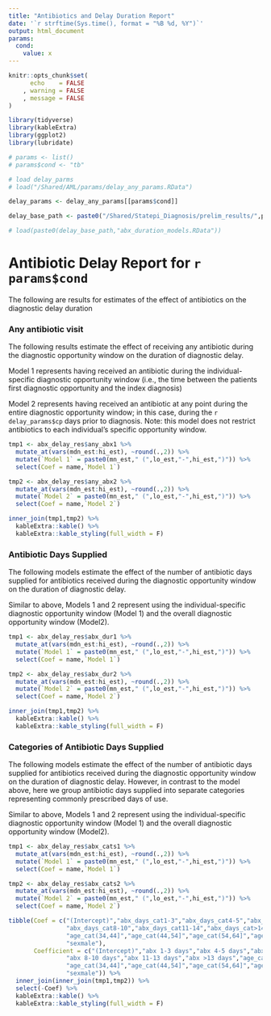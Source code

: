 ```yaml
---
title: "Antibiotics and Delay Duration Report"
date: '`r strftime(Sys.time(), format = "%B %d, %Y")`'
output: html_document
params:
  cond:
    value: x
---
```


```r
knitr::opts_chunk$set(
      echo    = FALSE
    , warning = FALSE
    , message = FALSE
)

library(tidyverse)
library(kableExtra)
library(ggplot2)
library(lubridate)

# params <- list()
# params$cond <- "tb"

# load delay_parms
# load("/Shared/AML/params/delay_any_params.RData")

delay_params <- delay_any_params[[params$cond]]

delay_base_path <- paste0("/Shared/Statepi_Diagnosis/prelim_results/",params$cond,"/delay_results/")

# load(paste0(delay_base_path,"abx_duration_models.RData"))

```

# Antibiotic Delay Report for `r params$cond`

The following are results for estimates of the effect of antibiotics on the diagnostic
delay duration

### Any antibiotic visit

The following results estimate the effect of receiving any antibiotic during the 
diagnostic opportunity window on the duration of diagnostic delay.

Model 1 represents having received an antibiotic during the individual-specific 
diagnostic opportunity window (i.e., the time between the patients first diagnostic 
opportunity and the index diagnosis)

Model 2 represents having received an antibiotic at any point during the entire
diagnostic opportunity window; in this case, during the `r delay_params$cp` days
prior to diagnosis. Note: this model does not restrict antibiotics to each individual's
specific opportunity window.

```r
tmp1 <- abx_delay_res$any_abx1 %>% 
  mutate_at(vars(mdn_est:hi_est), ~round(.,2)) %>% 
  mutate(`Model 1` = paste0(mn_est," (",lo_est,"-",hi_est,")")) %>% 
  select(Coef = name,`Model 1`)

tmp2 <- abx_delay_res$any_abx2 %>% 
  mutate_at(vars(mdn_est:hi_est), ~round(.,2)) %>% 
  mutate(`Model 2` = paste0(mn_est," (",lo_est,"-",hi_est,")")) %>% 
  select(Coef = name,`Model 2`)

inner_join(tmp1,tmp2) %>% 
  kableExtra::kable() %>% 
  kableExtra::kable_styling(full_width = F)

```


### Antibiotic Days Supplied

The following models estimate the effect of the number of antibiotic days supplied
for antibiotics received during the diagnostic opportunity window on the duration
of diagnostic delay.

Similar to above, Models 1 and 2 represent using the individual-specific diagnostic
opportunity window (Model 1) and the overall diagnostic opportunity window (Model2).

```r
tmp1 <- abx_delay_res$abx_dur1 %>% 
  mutate_at(vars(mdn_est:hi_est), ~round(.,2)) %>% 
  mutate(`Model 1` = paste0(mn_est," (",lo_est,"-",hi_est,")")) %>% 
  select(Coef = name,`Model 1`)

tmp2 <- abx_delay_res$abx_dur2 %>% 
  mutate_at(vars(mdn_est:hi_est), ~round(.,2)) %>% 
  mutate(`Model 2` = paste0(mn_est," (",lo_est,"-",hi_est,")")) %>% 
  select(Coef = name,`Model 2`)

inner_join(tmp1,tmp2) %>% 
  kableExtra::kable() %>% 
  kableExtra::kable_styling(full_width = F)

```


### Categories of Antibiotic Days Supplied

The following models estimate the effect of the number of antibiotic days supplied
for antibiotics received during the diagnostic opportunity window on the duration
of diagnostic delay. However, in contrast to the model above, here we group antibiotic
days supplied into separate categories representing commonly prescribed days of use.

Similar to above, Models 1 and 2 represent using the individual-specific diagnostic
opportunity window (Model 1) and the overall diagnostic opportunity window (Model2).

```r
tmp1 <- abx_delay_res$abx_cats1 %>% 
  mutate_at(vars(mdn_est:hi_est), ~round(.,2)) %>% 
  mutate(`Model 1` = paste0(mn_est," (",lo_est,"-",hi_est,")")) %>% 
  select(Coef = name,`Model 1`)

tmp2 <- abx_delay_res$abx_cats2 %>% 
  mutate_at(vars(mdn_est:hi_est), ~round(.,2)) %>% 
  mutate(`Model 2` = paste0(mn_est," (",lo_est,"-",hi_est,")")) %>% 
  select(Coef = name,`Model 2`)

tibble(Coef = c("(Intercept)","abx_days_cat1-3","abx_days_cat4-5","abx_days_cat6-7",
                "abx_days_cat8-10","abx_days_cat11-14","abx_days_cat>14","age_cat(17,34]",
                "age_cat(34,44]","age_cat(44,54]","age_cat(54,64]","age_cat(64,130]",
                "sexmale"),
       Coefficient = c("(Intercept)","abx 1-3 days","abx 4-5 days","abx 6-7 days",
                "abx 8-10 days","abx 11-13 days","abx >13 days","age_cat(17,34]",
                "age_cat(34,44]","age_cat(44,54]","age_cat(54,64]","age_cat(64,130]",
                "sexmale")) %>%
  inner_join(inner_join(tmp1,tmp2)) %>% 
  select(-Coef) %>% 
  kableExtra::kable() %>% 
  kableExtra::kable_styling(full_width = F)

```
